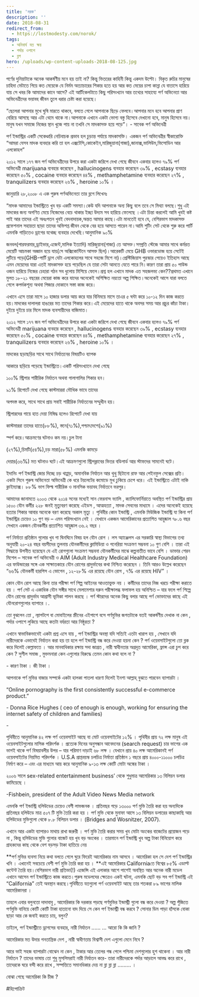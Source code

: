 ```yaml
---
title: 'নরক'
description: ''
date: 2018-08-31
redirect_from:
  - https://lostmodesty.com/norok/
tags:
  - অনিবার্য যত ক্ষয়
  - পর্দার ওপাশে
  - ব্লগ
hero: /uploads/wp-content-uploads-2018-08-125.jpg
---
```


পর্ণের দুনিয়াটাকে অনেক আকর্ষণীয় মনে হয় তাই না? কিন্তু ভিতরের কাহিনী কিন্তু একদম উল্টো। বিকৃত রুচির মানুষের চাহিদা মেটাতে গিয়ে কত মেয়েকে যে নির্মম অত্যাচারের শিকার হতে হয় আর কত মেয়ের চাপা কান্না যে বাতাসে হারিয়ে যায় সে খবর কি আমাদের কানে আসে? এই আর্টিকেলটাতে কিছু পরিসংখ্যান আর তথ্যের সাহায্যে পর্ণ অভিনেতা আর অভিনেত্রীদের ভয়াবহ জীবন তুলে ধরার চেষ্টা করা হয়েছে।

“ছেলেরা আপনার মুখে ঘুষি মারতে থাকবে, বলতে গেলে আপনাকে ছিড়ে ফেলবে।আপনার মনে হবে আপনার প্রাণ বেরিয়ে আসছে আর এটা থেমে থাকে না।আপনাকে এখানে একটা ভোগ্য বস্তু হিসেবে দেখানো হবে, মানুষ হিসেবে নয়।মানুষ যখন সমাজে নিজের স্থান খুজে পায় না তখনি সে মাদকাসক্ত হয়ে পড়ে”। - সাবেক পর্ণ অভিনেত্রী

পর্ণ ইন্ডাস্ট্রির একটি সেকেণ্ডারি নেচিবাচক প্রভাব হল চুড়ান্ত পর্যায়ে মাদকাসক্তি। একজন পর্ণ অভিনেত্রীর স্বীকারোক্তি “আমরা যেসব মাদক ব্যবহার করি তা হল এক্সটেসি,কোকেইন,মারিজুয়ানা(গাজা),জানাক্স,ভালিউম,ভিসোডিন আর এলকোহল”

২০১২ সালে ১৭৭ জন পর্ণ অভিনেত্রীদের উপরে করা একটা জরিপে দেখা গেছে জীবনে একবার হলেও ৭৯% পর্ণ অভিনেত্রী marijuana ব্যবহার করেছেন , hallucinogens ব্যবহার করেছেন ৩৯% , ecstasy ব্যবহার করেছেন ৫০% , cocaine ব্যবহার করেছেন ৪৪% , methamphetamine ব্যবহার করেছেন ২৭% , tranquilizers ব্যবহার করেছেন ২৬% , heroine ১০% ।

জানুয়ারি ২৮,২০০৮ এ এক পুরুষ পর্ণঅভিনেতা তার ব্লগে লিখেনঃ

“মাদক আমাদের ইন্ডাস্ট্রিতে খুব বড় একটি সমস্যা।কেউ যদি আপনাকে অন্য কিছু বলে তবে সে মিথ্যা বলছে।শুধু এই মাদকের জন্য অগণিত মেয়ে নিজেদের বেচে থাকার ইচ্ছা উদ্যম সব হারিয়ে ফেলেছে ।এটা চিন্তা করলেই আমি খুবই কষ্ট পাই আর তাদের এই অধঃপতন খুবই বেদনাদায়ক,অন্তত আমার কাছে।এটা মানতেই হবে যে, বেশিরভাগ মাদকাসক্ত প্রফেশনাল সহায়তা ছাড়া তাদের অভিশপ্ত জীবন থেকে বের হয়ে আসতে পারেন না।আমি শুটিং সেট থেকে শুরু করে পার্টি এমনকি গাড়িতেও ড্রাগের যথেচ্ছ ব্যবহার দেখেছি।আনুমানিক ৯০%

জনবল(পারফরমার,ড্রাইভার,এজেন্ট,মালিক ইত্যাদি) মারিজুয়ানা(গাজা) তে আসক্ত।সম্প্রতি স্টেজে আমার সাথে কর্মরত মেয়েটি আচমকা অজ্ঞান হয়ে যায়(সে অক্সিকোন্টিনে আসক্ত ছিল)।আরেকটি মেয়ে GHB ওভারডোজ হয়ে সেটেই লুটিয়ে পড়ে(GHB-পার্টি ড্রাগ যেটা এলকোহলের সাথে সহজে মিশে না)।প্রেস্টিজিয়াস পুরস্কার পেয়েও ইতিহাস আছে এমন মেয়েদের যারা এতই মাদকাসক্ত হয়ে পড়েছিল যে তারা সেটা আনতে যেতে পারে নি।কারণ তারা প্রায় ৫০ পাউন্ড ওজন হারিয়ে নিজের চেহারা গঠন সব ধুলোয় মিশিয়ে ফেলে।প্রশ্ন হল এখানে মাদক এত সহজলভ্য কেন??প্রথমত এখানে মুলত ১৮-২১ বছরের মেয়েরা কাজ করে যাদের অনেকেই অশিক্ষিত নয়তো অল্প শিক্ষিত।অনেকেই আসে যারা বলতে গেলে কপর্দকশূন্য অথবা পিজার দোকানে সস্তা কাজ করে।

এখানে এসে তারা মাসে ১০ হাজার ডলার আয় করে যার বিনিময়ে মাসে তাএর ৫ ঘন্টা করে ১০-১২ দিন কাজ করতে হয়।মাদকের দালালরা হাঙরের মত তাদের শিকার করে।এই মেয়েদের হাতে থাকে অবসর সময় আর প্রচুর কাঁচা টাকা।দুইয়ে দুইয়ে চার মিলে মাদক ব্যবসায়ীদের বাজিমাত।

২০১২ সালে ১৭৭ জন পর্ণ অভিনেত্রীদের উপরে করা একটা জরিপে দেখা গেছে জীবনে একবার হলেও ৭৯% পর্ণ অভিনেত্রী marijuana ব্যবহার করেছেন , hallucinogens ব্যবহার করেছেন ৩৯% , ecstasy ব্যবহার করেছেন ৫০% , cocaine ব্যবহার করেছেন ৪৪% , methamphetamine ব্যবহার করেছেন ২৭% , tranquilizers ব্যবহার করেছেন ২৬% , heroine ১০% ।

মাদকের ছড়াছড়ির সাথে সাথে নির্যাতনের বিষয়টিও ব্যাপক

আকারে ছড়িয়ে পড়েছে ইন্ডাস্ট্রিতে।একটি পরিসংখ্যানে দেখা গেছে

১০০% স্ট্রিপার শারীরিক নির্যাতন অথবা গালাগালির শিকার হন।

৯১% রিপোর্টে দেখা গেছে কাস্টমাররা মৌখিক ভাবে তাদের

অপদস্ত করে, সাথে সাথে প্রায় সবাই শারীরিক নির্যাতনের সম্মুখীন হয়।

স্ট্রিপারদের গায়ে হাত দেয়া নিষিদ্ধ হলেও রিপোর্টে দেখা যায়

কাস্টমাররা তাদের হাতে(৮৮%), স্তনে(৭১%),পশ্চাৎদেশে(৯১%)

স্পর্শ করে।আক্রমণের ঘটনাও কম নয়।চুল টানা

(২৭%),চিমটি(৫৪%),চড় মারা(৫৮%) এমনকি কামড়ে

দেয়ার(৩৬%) মত ঘটনাও ঘটে।এই আক্রমণগুলো স্ট্রিপক্লাবের ভিতর বডিগার্ড আর স্টাফদের সামনেই ঘটে।

ইদানিং পর্ণ ইন্ডাস্ট্রি জোর দিচ্ছে চড় থাপ্পড়, অমানবিক নির্যাতন আর থুথু ছিটানো রাফ আর পেইনফুল সেক্সের প্রতি। একটা সিনে পুরুষ অভিনেতা অভিনেত্রী কে ধরে টয়লেটের কমোডে মুখ ঢুকিয়ে চেপে ধরে। এই ইন্ডাস্ট্রিতে এটাই নাকি ক্লাইম্যাক্স। ৮৮% ভাগ ফিল্ম শারীরিক ও মানসিক ভয়াবহ নির্যাতনে ভরপুর।

আমাদের জানামতে ২০০৩ থেকে ২০১৪ সনের মধ্যেই সান ফেরনান্দ ভ্যালি , ক্যালিফোর্নিয়াতে অবস্থিত পর্ণ ইন্ডাস্ট্রির প্রায় ১৫০০ যৌন কর্মীর ২২৮ জনই মৃত্যুবরণ করেছে এইডস , আত্মহত্যা , মাদক সেবনের মাধ্যমে । এদের অনেকেই হয়েছে হত্যার শিকার আবার অনেকে বরণ করেছে অকাল মৃত্যু । পৃথিবীর কোন ইন্ডাস্ট্রি , এমনকি মিউজিক ইন্ডাস্ট্রি যা কিনা পর্ণ ইন্ডাস্ট্রির চেয়েও ১০ গুণ বড় – এমন পরিসংখ্যান নেই । যেখানে একজন আমেরিকানের প্রত্যাশিত আয়ুষ্কাল ৭৮.৬ বছর সেখানে একজন যৌনকর্মীর প্রত্যাশিত আয়ুষ্কাল ৩৬.২ বছর ।

পর্ণ নির্মাতা প্রতিষ্ঠান গুলোর খুব গা ঘিনঘিনে বিষয় হল যৌন রোগ । লস অ্যাঞ্জেলস এর সরকারি স্বাস্থ্য বিভাগের তথ্য অনুযায়ী ২০-২৪ বছর বয়সীদের তুলনায় যৌনকর্মীদের ক্লামিডিয়া ও গনেরিয়া সংক্রমণ সম্ভবনা ১০ গুণ বেশি । তারা এই সিদ্ধান্তে উপনীত হয়েছেন যে এই রোগগুলো সংক্রমণ সম্ভবনা যৌনকর্মীদের মাঝে কল্পনাতীত ভাবে বেশি । ডাক্তার শেরন মিশেল – সাবেক পর্ণ অভিনেত্রী ও AIM (Adult Industry Medical Healthcare Foundation) এর ফাউন্ডারের সঙ্গে এক সাক্ষাতকারে যৌন রোগের প্রাদুর্ভাবের কথা নিশ্চিত করেছেন । তিনি আরও উল্লেখ করেছেন “৬৬% যৌনকর্মী হারপিস এ ভোগেন , ১২-২৮% এর রয়েছে যৌন রোগ , ৭% এর রয়েছে HIV” ।

কোন যৌন রোগ আছে কিনা তার পরীক্ষা পর্ণ শিল্প আইনের আওতাভুক্ত নয় । কর্মীদের তাদের নিজ খরচে পরীক্ষা করাতে হয় । পর্ণ সেট এ একাধিক যৌন সঙ্গীর সাথে মেলামেশার দরুন পরীক্ষালব্ধ ফলাফল হয় অনিশ্চিত – যার ফলে পর্ণ শিল্পে যৌন রোগের প্রাদুর্ভাব আগ্রাসী ভূমিকা পালন করছে । পর্ণ স্টারদের অনেক কিছু বলার আছে পর্ণ ভোক্তাদের কাছে এই যৌনরোগগুলোর ব্যাপারে ।.

তো বুঝলেন তো , ল্যাপটপে বা মোবাইলের স্ক্রীনের এইপাশে বসে পর্ণমুভির জগতটাকে যতই আকর্ষণীয় দেখাক না কেন , পর্দার ওপাশে লুকিয়ে আছে কতটা বর্বরতা আর নিষ্ঠুরতা ?

এখানে স্বাভাবিকভাবেই একটা প্রশ্ন এসে যায় , পর্ণ ইন্ডাস্ট্রির অবস্থা যদি সত্যিই এতটা খারাপ হয় , সেখানে যদি নারীদেরকে এভাবেই নির্যাতন করা হয় তা হলে পর্ণ ইন্ডাস্ট্রি বন্ধ করে দেওয়া হয়না কেন ? পর্ণ ওয়েবসাইটগুলো তো ব্লক করে দিলেই কেল্লাফতে । আর মানবাধিকার রক্ষায় সদা জাগ্রত , নারী স্বাধীনতার অগ্রদূত আমেরিকা, ফ্রান্স এরা চুপ করে কেন ? সুশীল সমাজ , মুক্তমনারা কেন এগুলোর বিরুদ্ধে তেমন কোন কথা বলে না ?

\- কারণ টাকা । জী টাকা ।

আপনাকে পর্ণ মুভির বাজার সম্পর্কে একটা হালকা পাতলা ধারণা দিলেই ইনশা আল্লাহ্‌ বুঝতে পারবেন ব্যাপারটা ।

“Online pornography is the first consistently successful e-commerce product.”

\- Donna Rice Hughes ( ceo of enough is enough, working for ensuring the internet safety of children and families)

\-

পৃথিবীতে আনুমানিক ৪২ লক্ষ পর্ণ ওয়েবসাইট আছে যা মোট ওয়েবসাইটের ১২% । পৃথিবীর প্রায় ৭২ লক্ষ মানুষ এই ওয়েবসাইটগুলোর মাসিক পরিদর্শক । প্রত্যেক দিনের অনুসন্ধান আবেদনের (search request) চার ভাগের এক ভাগই থাকে পর্ণ বিষয়াবলীর উপর – যার পরিমাণ দাড়াই ৬৮ লক্ষ । যেখানে প্রায় ৪০ লক্ষ আমেরিকানই পর্ণ ওয়েবসাইটের নিয়মিত পরিদর্শক । U.S.A প্রাপ্তবয়স্ক চলচিত্র নির্মাতা প্রতিষ্ঠান ১ বছরে প্রায় ৪০০০-১১০০০ চলচিত্র নির্মাণ করে – এবং এর মাধ্যমে আয় করে আনুমানিক ৯-১৩ লক্ষ কোটি মোটা অঙ্কের টাকা ।

২০০৬ সালে sex-related entertainment business’ থেকে শুধুমাত্র আমেরিকার ১৩ বিলিয়ন ডলার কামিয়েছে ।

\-Fishbein, president of the Adult Video News Media network

এমনকি পর্ণ ইন্ডাস্ট্রি হলিউডের চেয়েও বেশী লাভজনক । প্রতিবছর গড়ে ১৩০০০ পর্ণ মুভি তৈরি করা হয় অন্যদিকে প্রতিবছর হলিউডে মাত্র ৫০৭ টি মুভি তৈরি করা হয় । পর্ণ মুভি থেকে মুনাফা আসে ১৩ বিলিয়ন ডলারের কাছাকাছি আর হলিউডের মুভিগুলো থেকে ৮.৮ বিলিয়ন ডলার । (Bridges and Wosnitzer, 2007).

[](uploads/-BnMcIbwWY5c-Vf7TBmXrWiI-AAAAAAAAAKQ-IrIre-4sdu4-s1600-12041846_973712872667177_1261195553_n.jpg%22%20data-blogger-escaped-style=%22margin-left:%201em;%20margin-right:%201em;%22%3E%3Cimg%20class=%22aligncenter%22%20src=%22https:--2.bp.blogspot.com--BnMcIbwWY5c-Vf7TBmXrWiI-AAAAAAAAAKQ-IrIre-4sdu4-s320-12041846_973712872667177_1261195553_n.jpg)

এখানে আর একটা ব্যাপারও মাথায় রাখা জরুরী । পর্ণ মুভি তৈরি করার সময় খুব মোটা অংকের বাজেটের প্রয়োজন পড়ে না , কিন্তু হলিউডের মুভি গুলোর বাজেট হয় খুব বড় অংকের । তারমানে পর্ণ ইন্ডাস্ট্রি খুব অল্প টাকা বিনিয়োগ করে গ্রাহকদের কাছ থেকে বেশ বড়সড় টাকা হাতিয়ে নেয়

**পর্ণ মুভির ব্যবসা নিয়ে কথা বলতে গেলে ঘুরে ফিরেই আমেরিকার নাম আসবে । আমেরিকা হল সে দেশ পর্ণ ইন্ডাস্ট্রির খনি । এখানেই সবচেয়ে বেশী পর্ণ মুভি তৈরি করা হয় । **এই আমেরিকার Californiaতে বিশ্বের ৮৫% এডাল্ট কন্টেন্ট তৈরি হয়।বেশিরভাগ নারী প্রতিভা(!) এজেন্সি এই এলাকার আশে পাশেই অবস্থিত আর অনেক নারী মডেল এখানে আসেন পর্ণ ইন্ডাস্ট্রিতে কাজ করতে।পুরুষ মডেলদের ক্ষেত্রেও একই ঘটনা, এমনকি ছোট বড় সব পর্ণ ইন্ডাস্ট্রি এই “California” তেই অবস্থান করছে।পৃথিবীতে যতগুলো পর্ণ ওয়েবসাইট আছে তার শতকরা ৮৯ ভাগের মালিক আমেরিকানরা ।

তাহলে এবার বলুনতো দাদাবাবু , আমেরিকার কি দরকার পড়ছে পর্ণমুভির ইন্ডাস্ট্রী গুলো বন্ধ করে দেওয়া ? অল্প পুঁজিতে পর্ণমুভি বানিয়ে কোটি কোটি টাকা হাতানো বাদ দিয়ে সে কেন পর্ণ ইন্ডাস্ট্রী বন্ধ করবে ? সোনার ডিম পাড়া হাঁসকে বোকা ছাড়া আর কে জবাই করতে চায়, বলুন?

তাইলে, পর্ণ ইন্ডাস্ট্রীতে ড্রাগসের ব্যবহার, নারী নির্যাতন ...... ... আরো কি কি জানি ?

আমেরিকার মত উদার গনতান্ত্রিক দেশ , নারী স্বাধীণতায় বিশ্বাসী দেশ এগুলো মেনে নিবে ?

আরে ভাই সহজ ব্যাপারটা বোঝেন না কেন , টাকার আর তেলের গন্ধ পেলে পশ্চিমা দেশগুলোর হুশ থাকেনা । আর নারী নির্যাতন ? তাদের ভাষায় তো শুধু মুসলিমরাই নারী নির্যাতন করে- তারা নারীদেরকে পর্দার আড়ালে আবদ্ধ করে রাখে , তাদেরকে ঘরে বন্দী করে রাখে , সম্পত্তিতে সমানধিকার দেয় না ব্লা ব্লা ব্লা ......... ।

বোঝা গেছে আমেরিকা কি চীজ ?

\#হিপোক্রিট
